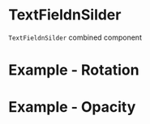 

<Meta title="Combined/Properties/TextFieldnSilder" component={TextFieldnSilder} />

# TextFieldnSilder

`TextFieldnSilder` combined component

<Canvas>
  <Story name="Basic">
    <div style={{ padding: "2em", width: 230, backgroundColor: "rgba(0,0,0,0.2)"  }}>
      <TextFieldnSilder label="LableName" />
    </div>
  </Story>
</Canvas>


# Example - Rotation

<Canvas>
  <Story name="Rotation">
    <div style={{ padding: "2em", width: 230, backgroundColor: "rgba(0,0,0,0.2)"  }}>
      <TextFieldnSilder label="Rotation" />
    </div>
  </Story>
</Canvas>


# Example - Opacity

<Canvas>
  <Story name="Opacity">
    <div style={{ padding: "2em", width: 230, backgroundColor: "rgba(0,0,0,0.2)"  }}>
      <TextFieldnSilder label="Opacity" />
    </div>
  </Story>
</Canvas>
